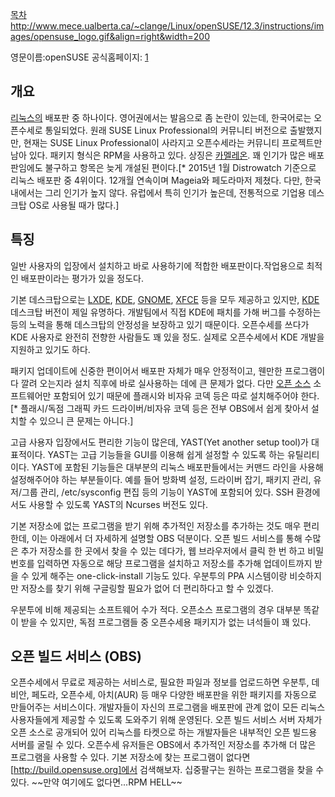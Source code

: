 [[목차]]
http://www.mece.ualberta.ca/~clange/Linux/openSUSE/12.3/instructions/images/opensuse_logo.gif&align=right&width=200


영문이름:openSUSE
공식홈페이지: [http://www.opensuse.org/en/]

== 개요 ==

[[리눅스]]의 배포판 중 하나이다.
영어권에서는 발음으로 좀 논란이 있는데, 한국어로는 오픈수세로 통일되었다. 원래 SUSE Linux Professional의 커뮤니티 버전으로 출발했지만, 현재는 SUSE Linux Professional이 사라지고 오픈수세라는 커뮤니티 프로젝트만 남아 있다. 패키지 형식은 RPM을 사용하고 있다. 상징은 [[카멜레온]].
꽤 인기가 많은 배포판임에도 불구하고 항목은 늦게 개설된 편이다.[* 2015년 1월 Distrowatch 기준으로 리눅스 배포판 중 4위이다. 12개월 연속이며 Mageia와 페도라마저 제쳤다. 다만, 한국 내에서는 그리 인기가 높지 않다. 유럽에서 특히 인기가 높은데, 전통적으로 기업용 데스크탑 OS로 사용될 때가 많다.]

== 특징 ==
일반 사용자의 입장에서 설치하고 바로 사용하기에 적합한 배포판이다.작업용으로 최적인 배포판이라는 평가가 있을 정도다.

기본 데스크탑으로는 [[LXDE]], [[KDE]], [[GNOME]], [[XFCE]] 등을 모두 제공하고 있지만, [[KDE]] 데스크탑 버전이 제일 유명하다. 개발팀에서 직접 KDE에 패치를 가해 버그를 수정하는 등의 노력을 통해 데스크탑의 안정성을 보장하고 있기 때문이다. 오픈수세를 쓰다가 KDE 사용자로 완전히 전향한 사람들도 꽤 있을 정도. 실제로 오픈수세에서 KDE 개발을 지원하고 있기도 하다.

패키지 업데이트에 신중한 편이어서 배포판 자체가 매우 안정적이고, 웬만한 프로그램이 다 깔려 오는지라 설치 직후에 바로 실사용하는 데에 큰 문제가 없다. 다만 [[오픈 소스]] 소프트웨어만 포함되어 있기 때문에 플래시와 비자유 코덱 등은 따로 설치해주어야 한다.[* 플래시/독점 그래픽 카드 드라이버/비자유 코덱 등은 전부 OBS에서 쉽게 찾아서 설치할 수 있으니 큰 문제는 아니다.]

고급 사용자 입장에서도 편리한 기능이 많은데, YAST(Yet another setup tool)가 대표적이다. YAST는 고급 기능들을 GUI를 이용해 쉽게 설정할 수 있도록 하는 유틸리티이다. YAST에 포함된 기능들은 대부분의 리눅스 배포판들에서는 커맨드 라인을 사용해 설정해주어야 하는 부분들이다. 예를 들어 방화벽 설정, 드라이버 잡기, 패키지 관리, 유저/그룹 관리, /etc/sysconfig 편집 등의 기능이 YAST에 포함되어 있다. SSH 환경에서도 사용할 수 있도록 YAST의 Ncurses 버전도 있다.

기본 저장소에 없는 프로그램을 받기 위해 추가적인 저장소를 추가하는 것도 매우 편리한데, 이는 아래에서 더 자세하게 설명할 OBS 덕분이다. 오픈 빌드 서비스를 통해 수많은 추가 저장소를 한 곳에서 찾을 수 있는 데다가, 웹 브라우저에서 클릭 한 번 하고 비밀번호를 입력하면 자동으로 해당 프로그램을 설치하고 저장소를 추가해 업데이트까지 받을 수 있게 해주는 one-click-install 기능도 있다. 우분투의 PPA 시스템이랑 비슷하지만 저장소를 찾기 위해 구글링할 필요가 없어 더 편리하다고 할 수 있겠다.

우분투에 비해 제공되는 소프트웨어 수가 적다. 오픈소스 프로그램의 경우 대부분 똑같이 받을 수 있지만, 독점 프로그램들 중 오픈수세용 패키지가 없는 녀석들이 꽤 있다.

== 오픈 빌드 서비스 (OBS) ==

오픈수세에서 무료로 제공하는 서비스로, 필요한 파일과 정보를 업로드하면 우분투, 데비안, 페도라, 오픈수세, 아치(AUR) 등 매우 다양한 배포판을 위한 패키지를 자동으로 만들어주는 서비스이다. 개발자들이 자신의 프로그램을 배포판에 관계 없이 모든 리눅스 사용자들에게 제공할 수 있도록 도와주기 위해 운영된다. 오픈 빌드 서비스 서버 자체가 오픈 소스로 공개되어 있어 리눅스를 타켓으로 하는 개발자들은 내부적인 오픈 빌드용 서버를 굴릴 수 있다.
오픈수세 유저들은 OBS에서 추가적인 저장소를 추가해 더 많은 프로그램을 사용할 수 있다. 기본 저장소에 찾는 프로그램이 없다면 [http://build.opensuse.org]에서 검색해보자. 십중팔구는 원하는 프로그램을 찾을 수 있다. ~~만약 여기에도 없다면...RPM HELL~~
